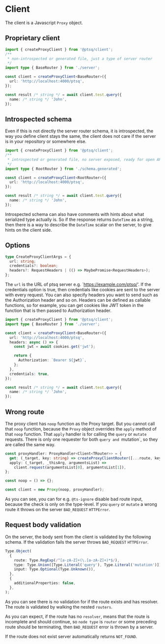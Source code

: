 # Client

The client is a Javascript `Proxy` object.

## Proprietary client

```ts
import { createProxyClient } from '@ptsq/client';
/**
 * non-introspected or generated file, just a type of server router
 */
import type { BaseRouter } from './server';

const client = createProxyClient<BaseRouter>({
  url: 'http://localhost:4000/ptsq',
});

const result /* string */ = await client.test.query({
  name: /* string */ 'John',
});
```

## Introspected schema

Even if this is not directly the server router schema, it is introspected, the way you define client stays the same, the client does not care if the server is in your repository or somewhere else.

```ts
import { createProxyClient } from '@ptsq/client';
/**
 * introspected or generated file, no server exposed, ready for open API
 */
import type { RootRouter } from './schema.generated';

const client = createProxyClient<RootRouter>({
  url: 'http://localhost:4000/ptsq',
});

const result /* string */ = await client.test.query({
  name: /* string */ 'John',
});
```

Introspected schema can also have comments with hints about what serialized type actually is. So if the response returns `DateTime` as a string, then there is a way to describe the `DateTime` scalar on the server, to give hints on the client side.

## Options

```ts
type CreateProxyClientArgs = {
  url: string;
  credentials?: boolean;
  headers?: RequestHeaders | (() => MaybePromise<RequestHeaders>);
};
```

The `url` is the URL of ptsq server e.g. `https://example.com/ptsq/'.
If the credentials option is true, then credentials like cookies are sent to the server with every request.
You can also specify headers you want to send such as the Authorization header and so on.
Headers can be defined as callable functions, so for example, you can get cookies like JWT token in the function that is then passed to Authorization header.

```ts
import { createProxyClient } from '@ptsq/client';
import type { BaseRouter } from './server';

const client = createProxyClient<BaseRouter>({
  url: 'http://localhost:4000/ptsq',
  headers: async () => {
    const jwt = await cookies.get('jwt');

    return {
      Authorization: `Bearer ${jwt}`,
    };
  },
  credentials: true,
});

const result /* string */ = await client.test.query({
  name: /* string */ 'John',
});
```

## Wrong route

The proxy client has `noop` function as the Proxy target.
But you cannot call that `noop` function, because the `Proxy` object overrides the `apply` method of that `noop` function.
That `apply` handler is for calling the `query` or `mutate` requests.
There is only one requester for both `query and `mutation`, so they are called the same way.

```ts
const proxyHandler: ProxyHandler<Client<TRouter>> = {
  get: (_target, key: string) => createProxyClientRouter([...route, key]),
  apply: (_target, _thisArg, argumentsList) =>
    client.request(argumentsList[0], argumentsList[1]),
};

const noop = () => {};

const client = new Proxy(noop, proxyHandler);
```

As you can see, you can for e.g. `@ts-ignore` disable bad route input, because the check is only on the type-level.
If you `query` or `mutate` a wrong route it throws on the server `BAD_REQUEST` `HTTPError`.

## Request body validation

On the server, the body sent from the client is validated by the following schema.
If the validation fails the server throws `BAD_REQUEST` `HTTPError`.

```ts
Type.Object(
  {
    route: Type.RegExp(/^[a-zA-Z]+(\.[a-zA-Z]+)*$/),
    type: Type.Union([Type.Literal('query'), Type.Literal('mutation')]),
    input: Type.Optional(Type.Unknown()),
  },
  {
    additionalProperties: false,
  },
);
```

As you can see there is no validation for if the route exists and has resolver. The route is validated by walking the nested `routers`.

As you can expect, if the route has no `resolver`, means that the route is incomplete and should continue, so `node type` is `router` or some preceding route should be terminating, then `BAD_REQUEST` error is thrown by a server.

If the route does not exist server automatically returns `NOT_FOUND`.
